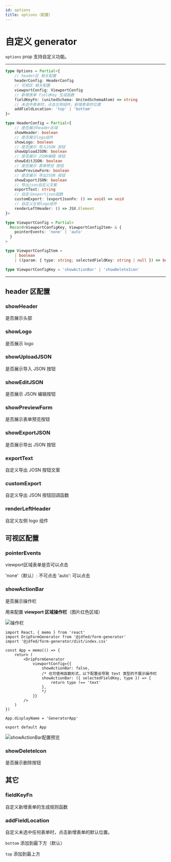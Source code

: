 ```yaml
---
id: options
title: options（配置）
---
```



# 自定义 generator

`options` prop 支持自定义功能。

---

```typescript
type Options = Partial<{
	// header区 相关配置
	headerConfig: HeaderConfig
	// 可视区 相关配置
	viewportConfig: ViewportConfig
	// 新增表单 fieldKey 生成函数
	fieldKeyFn: (unitedSchema: UnitedSchemaAtom) => string
	// 未选中表单时，点击左侧组件，新增表单的位置
	addFieldLocation: 'top' | 'bottom'
}>
```

```typescript
type HeaderConfig = Partial<{
	// 是否展示header区域
	showHeader: boolean
	// 是否展示logo组件
	showLogo: boolean
	// 是否展示 导入JSON 按钮
	showUploadJSON: boolean
	// 是否展示 JSON编辑 按钮
	showEditJSON: boolean
	// 是否展示 表单预览 按钮
	showPreviewForm: boolean
	// 是否展示 导出JSON 按钮
	showExportJSON: boolean
	// 导出json自定义文案
	exportText: string
	// 自定义exportjson函数
	customExport: (exportJsonFn: () => void) => void
	// 自定义左侧logo组件
	renderLeftHeader: () => JSX.Element
}>

type ViewportConfig = Partial<
  Record<ViewportConfigKey, ViewportConfigItem> & {
    pointerEvents: 'none' | 'auto'
  }
>

type ViewportConfigItem =
	| boolean
	| ((param: { type: string; selectedFieldKey: string | null }) => boolean)

type ViewportConfigKey = 'showActionBar' | 'showDeleteIcon'
```

---

## header 区配置

### showHeader

是否展示头部

### showLogo

是否展示 logo

### showUploadJSON

是否展示导入 JSON 按钮

### showEditJSON

是否展示 JSON 编辑按钮

### showPreviewForm

是否展示表单预览按钮

### showExportJSON

是否展示导出 JSON 按钮

### exportText

自定义导出 JOSN 按钮文案

### customExport

自定义导出 JSON 按钮回调函数

### renderLeftHeader

自定义左侧 logo 组件

## 可视区配置

### pointerEvents

viewport区域表单是否可以点击

'none'（默认）: 不可点击
'auto': 可以点击

### showActionBar

是否展示操作栏

用来配置 **viewport 区域操作栏**（图片红色区域）

<img
	src="https://img11.360buyimg.com/imagetools/jfs/t1/134505/27/23809/10562/62172e31E7e74b668/3b10505918437cd1.png"
	alt="操作栏"
/>


<Tabs>
  <TabItem value="example" label="配置示例" default>

```tsx
import React, { memo } from 'react'
import DripFormGenerator from '@jdfed/form-generator'
import '@jdfed/form-generator/dist/index.css'

const App = memo(() => {
	return (
		<DripFormGenerator
			viewportConfig={{
				showActionBar: false,
				/* 也可使用函数形式，以下配置会导致 text 类型的不展示操作栏
				showActionBar: ({ selectedFieldKey, type }) => {
					return type !== 'text'
				}, 
				*/
			}}
		/>
	)
})

App.displayName = 'GeneratorApp'

export default App
```

  </TabItem>
  <TabItem value="preview" label="配置预览">
    <img
	src="https://img10.360buyimg.com/imagetools/jfs/t1/110155/24/24411/12251/62172eeaEb6e3bfdc/8ea5da6e962195c0.jpg"
	alt="showActionBar配置预览"
/>
  </TabItem>
</Tabs>

### showDeleteIcon

是否展示删除按钮

## 其它

### fieldKeyFn

自定义新增表单的生成规则函数

### addFieldLocation

自定义未选中任何表单时，点击新增表单的默认位置。

`bottom` 添加到最下方（默认）

`top` 添加到最上方
